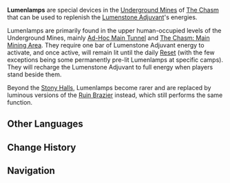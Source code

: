 {{Stub}}
{{Terminology Infobox
|image  = Lumenlamp.png
|region = Liyue
|area   = The Chasm
|type   = Exploration
}}
'''Lumenlamps''' are special devices in the [[The Chasm/Underground Mines|Underground Mines]] of [[The Chasm]] that can be used to replenish the [[Lumenstone Adjuvant]]'s energies.

Lumenlamps are primarily found in the upper human-occupied levels of the Underground Mines, mainly [[Ad-Hoc Main Tunnel]] and [[The Chasm: Main Mining Area]]. They require one bar of Lumenstone Adjuvant energy to activate, and once active, will remain lit until the daily [[Reset]] (with the few exceptions being some permanently pre-lit Lumenlamps at specific camps). They will recharge the Lumenstone Adjuvant to full energy when players stand beside them.

Beyond the [[Stony Halls]], Lumenlamps become rarer and are replaced by luminous versions of the [[Ruin Brazier]] instead, which still performs the same function.
==Other Languages==
{{Other Languages
|en      = Lumenlamp
|zhs     = 明石灯
|zhs_rm  = Míngshí-dēng
|zht     = 明石燈
|zht_rm  = Míngshí-dēng
|zh_tl   = Bright-stone Lamp
|ja      = 明石灯
|ja_rm   = Meiseki-tou{{Assumed}}
|ja_tl   = Bright-Stone Lamp{{Sino|ja}}
|ko      = {{tt|명석등|明石燈}}
|ko_rm   = Myeongseokdeung
|ko_tl   = Lumen-stone Light
|es      = Lámpara brillorroca
|es_tl   = Bright Rock Lamp
|fr      = Lampe de lumen
|fr_tl   = Lumen Lamp
|ru      = Светоносная лампа
|ru_tl   = Luminous Lamp
|th      = Lumenlamp
|vi      = Đèn {{tt|Minh Thạch|明石}}
|vi_tl   = 
|de      = Lumenlampe
|de_tl   = Lumenlamp
|id      = Lumenlamp
|pt      = Lanterna Lúmen
|pt_tl   = 
|tr      = 
|tr_tl   = 
|it      = 
|it_tl   = 
}}

==Change History==
{{Change History|2.6}}

==Navigation==
{{Exploration Navbox|Liyue}}